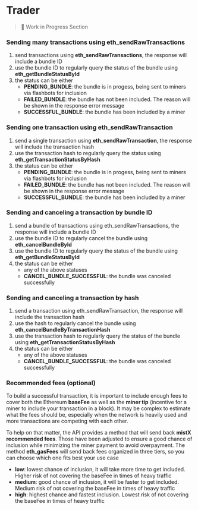 # Trader

> 🚧 Work in Progress Section

### Sending many transactions using eth_sendRawTransactions

1.  send transactions using **eth_sendRawTransactions**, the response will include a bundle ID
2.  use the bundle ID to regularly query the status of the bundle using **eth_getBundleStatusById**
3.  the status can be either
    - **PENDING_BUNDLE**: the bundle is in progess, being sent to miners via flashbots for inclusion
    - **FAILED_BUNDLE**: the bundle has not been included. The reason will be shown in the response error message
    - **SUCCESSFUL_BUNDLE**: the bundle has been included by a miner

### Sending one transaction using eth_sendRawTransaction

1.  send a single transaction using **eth_sendRawTransaction**, the response will include the transaction hash
2.  use the transaction hash to regularly query the status using **eth_getTransactionStatusByHash**
3.  the status can be either
    - **PENDING_BUNDLE**: the bundle is in progess, being sent to miners via flashbots for inclusion
    - **FAILED_BUNDLE**: the bundle has not been included. The reason will be shown in the response error message
    - **SUCCESSFUL_BUNDLE**: the bundle has been included by a miner

### Sending and canceling a transaction by bundle ID

1.  send a bundle of transactions using eth_sendRawTransactions, the response will include a bundle ID
2.  use the bundle ID to regularly cancel the bundle using **eth_cancelBundleById**
3.  use the bundle ID to regularly query the status of the bundle using **eth_getBundleStatusById**
4.  the status can be either
    - any of the above statuses
    - **CANCEL_BUNDLE_SUCCESSFUL**: the bundle was canceled successfully

### Sending and canceling a transaction by hash

1.  send a transaction using eth_sendRawTransaction, the response will include the transaction hash
2.  use the hash to regularly cancel the bundle using **eth_cancelBundleByTransactionHash**
3.  use the transaction hash to regularly query the status of the bundle using **eth_getTransactionStatusByHash**
4.  the status can be either
    - any of the above statuses
    - **CANCEL_BUNDLE_SUCCESSFUL**: the bundle was canceled successfully

### Recommended fees (optional)

To build a successful transaction, it is important to include enough fees to cover both the Ethereum **baseFee** as well
as the **miner tip** (incentive for a miner to include your transaction in a block). It may be complex to estimate what
the fees should be, especially when the network is heavily used and more transactions are competing with each other.

To help on that matter, the API provides a method that will send back **mistX recommended fees**. Those have been
adjusted to ensure a good chance of inclusion while minimizing the miner payment to avoid overpayment. The method
**eth_gasFees** will send back fees organized in three tiers, so you can choose which one fits best your use case

- **low**: lowest chance of inclusion, it will take more time to get included. Higher risk of not covering the baseFee
  in times of heavy traffic
- **medium**: good chance of inclusion, it will be faster to get included. Medium risk of not covering the baseFee in
  times of heavy traffic
- **high**: highest chance and fastest inclusion. Lowest risk of not covering the baseFee in times of heavy traffic
